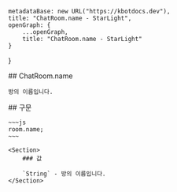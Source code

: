 
    metadataBase: new URL("https://kbotdocs.dev"),
    title: "ChatRoom.name - StarLight",
    openGraph: {
        ...openGraph,
        title: "ChatRoom.name - StarLight"
    }
}

<Section>
    ## ChatRoom.name

    방의 이름입니다.
</Section>
<Section>
    ## 구문

    ~~~js
    room.name;
    ~~~

    <Section>
        ### 값

        `String` - 방의 이름입니다.
    </Section>
</Section>